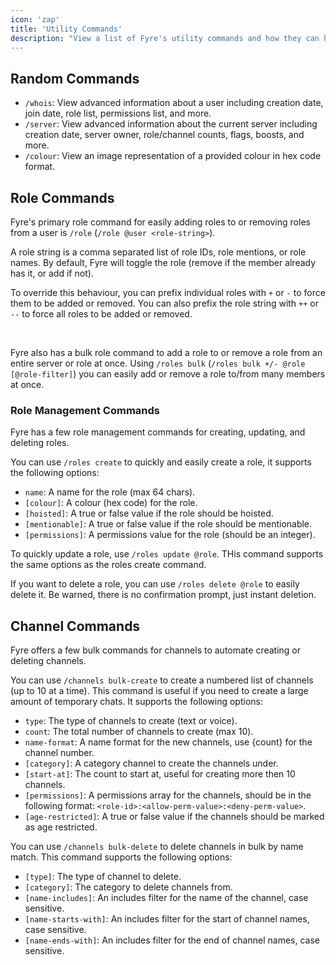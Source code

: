 ```yaml
---
icon: 'zap'
title: 'Utility Commands'
description: "View a list of Fyre's utility commands and how they can help you elevate your server."
---
```


## Random Commands
- `/whois`: View advanced information about a user including creation date, join date, role list, permissions list, and more.
- `/server`: View advanced information about the current server including creation date, server owner, role/channel counts, flags, boosts, and more.
- `/colour`: View an image representation of a provided colour in hex code format.


## Role Commands
Fyre's primary role command for easily adding roles to or removing roles from a user is `/role` (`/role @user <role-string>`).

A role string is a comma separated list of role IDs, role mentions, or role names.
By default, Fyre will toggle the role (remove if the member already has it, or add if not).

To override this behaviour, you can prefix individual roles with `+` or `-` to force them to be added or removed.
You can also prefix the role string with `++` or `--` to force all roles to be added or removed.

<br/>

Fyre also has a bulk role command to add a role to or remove a role from an entire server or role at once.
Using `/roles bulk` (`/roles bulk +/- @role [@role-filter]`) you can easily add or remove a role to/from many members at once.

### Role Management Commands
Fyre has a few role management commands for creating, updating, and deleting roles.

You can use `/roles create` to quickly and easily create a role, it supports the following options:
- `name`: A name for the role (max 64 chars).
- `[colour]`: A colour (hex code) for the role.
- `[hoisted]`: A true or false value if the role should be hoisted.
- `[mentionable]`: A true or false value if the role should be mentionable.
- `[permissions]`: A permissions value for the role (should be an integer).

To quickly update a role, use `/roles update @role`. THis command supports the same options as the roles create command.

If you want to delete a role, you can use `/roles delete @role` to easily delete it.
Be warned, there is no confirmation prompt, just instant deletion.


## Channel Commands
Fyre offers a few bulk commands for channels to automate creating or deleting channels.

You can use `/channels bulk-create` to create a numbered list of channels (up to 10 at a time).
This command is useful if you need to create a large amount of temporary chats. It supports the following options:

- `type`: The type of channels to create (text or voice).
- `count`: The total number of channels to create (max 10).
- `name-format`: A name format for the new channels, use \{count\} for the channel number.
- `[category]`: A category channel to create the channels under.
- `[start-at]`: The count to start at, useful for creating more then 10 channels.
- `[permissions]`: A permissions array for the channels, should be in the
following format: `<role-id>:<allow-perm-value>:<deny-perm-value>`.
- `[age-restricted]`: A true or false value if the channels should be marked as age restricted.

You can use `/channels bulk-delete` to delete channels in bulk by name match. This command supports the following options:

- `[type]`: The type of channel to delete.
- `[category]`: The category to delete channels from.
- `[name-includes]`: An includes filter for the name of the channel, case sensitive.
- `[name-starts-with]`: An includes filter for the start of channel names, case sensitive.
- `[name-ends-with]`: An includes filter for the end of channel names, case sensitive.
